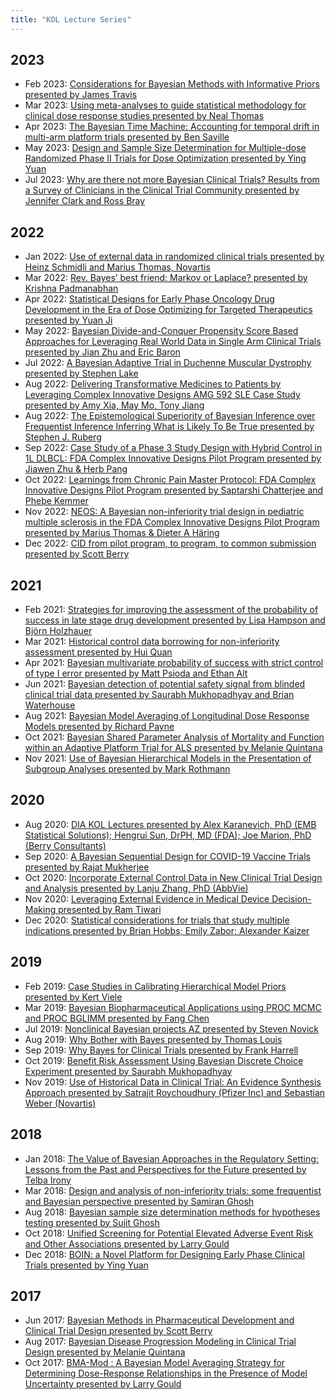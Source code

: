 ```yaml
---
title: "KOL Lecture Series"
---
```


## 2023

- Feb 2023: [Considerations for Bayesian Methods with Informative Priors presented by James Travis](../files/KOL/2023-02-cid-dia-bswg-webinar-feb-24.pptx)
- Mar 2023: [Using meta-analyses to guide statistical methodology for clinical dose response studies presented by Neal Thomas](../files/KOL/2023-03-dia23.pdf)
- Apr 2023: [The Bayesian Time Machine: Accounting for temporal drift in multi-arm platform trials presented by Ben Saville](../files/KOL/2023-04-SavilleTimeMachine_BSWG_2023.pdf)
- May 2023: [Design and Sample Size Determination for Multiple-dose Randomized Phase II Trials for Dose Optimization presented by Ying Yuan](../files/KOL/2023-05-MERIT-BSWG-YingYuan.pdf)
- Jul 2023: [Why are there not more Bayesian Clinical Trials? Results from a Survey of Clinicians in the Clinical Trial Community presented by Jennifer Clark and Ross Bray](../files/KOL/2023-07-BSWG_KOL_ClarkBray20230721_v1.pdf)

## 2022

- Jan 2022: [Use of external data in randomized clinical trials presented by Heinz Schmidli and Marius Thomas, Novartis](../files/KOL/2022-01-Schmidli-Thomas-2022-DIA-Bayesian-WG-webinar.pptx)
- Mar 2022: [Rev. Bayes’ best friend: Markov or Laplace? presented by Krishna Padmanabhan](../files/KOL/2022-03-DIA_Bayes-KOL-_INLA-Talk_March-2022_-KrishnaP.pdf)
- Apr 2022: [Statistical Designs for Early Phase Oncology Drug Development in the Era of Dose Optimizing for Targeted Therapeutics presented by Yuan Ji](../files/KOL/2022-04-Phase-1-talk-2022.pdf)
- May 2022: [Bayesian Divide-and-Conquer Propensity Score Based Approaches for Leveraging Real World Data in Single Arm Clinical Trials presented by Jian Zhu and Eric Baron](../files/KOL/2022-05-KOL_Series_May-20-2022.pdf)
- Jul 2022: [A Bayesian Adaptive Trial in Duchenne Muscular Dystrophy presented by Stephen Lake](../files/KOL/2022-07-Lake_S_BSWG2022_final-1.pdf)
- Aug 2022: [Delivering Transformative Medicines to Patients by Leveraging Complex Innovative Designs AMG 592 SLE Case Study presented by Amy Xia, May Mo, Tony Jiang](../files/KOL/2022-08-CID_BSWG_AUG2022.pdf)
- Aug 2022: [The Epistemological Superiority of Bayesian Inference over Frequentist Inference Inferring What is Likely To Be True presented by Stephen J. Ruberg](../files/KOL/2022-08-2022-08-26-FINAL-DIA-Bayesian-Stats-Working-Group.pptx)
- Sep 2022: [Case Study of a Phase 3 Study Design with Hybrid Control in 1L DLBCL: FDA Complex Innovative Designs Pilot Program presented by Jiawen Zhu & Herb Pang](../files/KOL/2022-09-Bayesian-KOL-session.pptx.pdf)
- Oct 2022: [Learnings from Chronic Pain Master Protocol: FDA Complex Innovative Designs Pilot Program presented by Saptarshi Chatterjee and Phebe Kemmer](../files/KOL/2022-10-DIA-BSWG-KOL-CPMP-21OCT2022_final.pdf)
- Nov 2022: [NEOS: A Bayesian non-inferiority trial design in pediatric multiple sclerosis in the FDA Complex Innovative Designs Pilot Program presented by Marius Thomas & Dieter A Häring](../files/KOL/2022-11-neos_dia_bswg_nov22.pptx)
- Dec 2022: [CID from pilot program, to program, to common submission presented by Scott Berry](../files/KOL/2022-12-Berry_CID.pdf)

## 2021

- Feb 2021: [Strategies for improving the assessment of the probability of success in late stage drug development presented by Lisa Hampson and Björn Holzhauer](../files/KOL/2021-02-DIA_Hampson_Holzhauer_Feb2021.pptx)
- Mar 2021: [Historical control data borrowing for non-inferiority assessment presented by Hui Quan](../files/KOL/2021-03-Historical-data-borrowing-for-NI-assessment-Quan.pptx)
- Apr 2021: [Bayesian multivariate probability of success with strict control of type I error presented by Matt Psioda and Ethan Alt](../files/KOL/2021-04-Alt_DIApres_Final.pdf)
- Jun 2021: [Bayesian detection of potential safety signal from blinded clinical trial data presented by Saurabh Mukhopadhyay and Brian Waterhouse](../files/KOL/2021-06-BDRIBS-DIA-BSWG-KOL-2021-v2_BW4_SM1.pdf)
- Aug 2021: [Bayesian Model Averaging of Longitudinal Dose Response Models presented by Richard Payne](../files/KOL/2021-08-Payne_KOL_Bayesian_Model_Averaging_of_Longitudinal_Dose_Response_Models.pdf)
- Oct 2021: [Bayesian Shared Parameter Analysis of Mortality and Function within an Adaptive Platform Trial for ALS presented by Melanie Quintana](../files/KOL/2021-10-Quintana.ALSBayes.10.15.21.pdf)
- Nov 2021: [Use of Bayesian Hierarchical Models in the Presentation of Subgroup Analyses presented by Mark Rothmann](../files/KOL/2021-11-Use-of-Bayesian-Hierarchical-Models-in-the-Presentation-of-Subgroup-Analyses.pptx)

## 2020

- Aug 2020: [DIA KOL Lectures presented by Alex Karanevich, PhD (EMB Statistical Solutions); Hengrui Sun, DrPH, MD (FDA); Joe Marion, PhD (Berry Consultants)](../files/KOL/2020-08-DIA-KOL-Aug2020.zip)
- Sep 2020: [A Bayesian Sequential Design for COVID-19 Vaccine Trials presented by Rajat Mukherjee](../files/KOL/2020-09-DIAbswgRM.pdf)
- Oct 2020: [Incorporate External Control Data in New Clinical Trial Design and Analysis presented by Lanju Zhang, PhD (AbbVie)](../files/KOL/2020-10-DIA-BSWG-16OCT2020.pdf)
- Nov 2020: [Leveraging External Evidence in Medical Device Decision-Making presented by Ram Tiwari](../files/KOL/2020-11-DIA-BWG_KOL_Tiwari.2020.pptx)
- Dec 2020: [Statistical considerations for trials that study multiple indications presented by Brian Hobbs; Emily Zabor; Alexander Kaizer](../files/KOL/2020-12-DIA_BSWG_KOL_December_2020_Hobbs_Zabor_Kaizer.pdf)

## 2019

- Feb 2019: [Case Studies in Calibrating Hierarchical Model Priors presented by Kert Viele](../files/KOL/2019-02-casestudieshmpriorsviele.pdf)
- Mar 2019: [Bayesian Biopharmaceutical Applications using PROC MCMC and PROC BGLIMM presented by Fang Chen](../files/KOL/2019-03-KOL_FangChen.pdf)
- Jul 2019: [Nonclinical Bayesian projects AZ presented by Steven Novick](../files/KOL/2019-07-Nonclinical-Bayesian-projects-AZ.pptx)
- Aug 2019: [Why Bother with Bayes presented by Thomas Louis](../files/KOL/2019-08-DIA-BSWG-KOL_TALouis.pdf)
- Sep 2019: [Why Bayes for Clinical Trials presented by Frank Harrell](../files/KOL/2019-09-why.pdf)
- Oct 2019: [Benefit Risk Assessment Using Bayesian Discrete Choice Experiment presented by Saurabh Mukhopadhyay](../files/KOL/2019-10-HBBR-DIA-BSWG-KOL-v1.1.pdf)
- Nov 2019: [Use of Historical Data in Clinical Trial: An Evidence Synthesis Approach presented by Satrajit Roychoudhury (Pfizer Inc) and Sebastian Weber (Novartis)](../files/KOL/2019-11-2019_11_22_KOL_MAP.zip)

## 2018

- Jan 2018: [The Value of Bayesian Approaches in the Regulatory Setting: Lessons from the Past and Perspectives for the Future presented by Telba Irony](../files/KOL/2018-01-Irony_BayesKOL_11918.pdf)
- Mar 2018: [Design and analysis of non-inferiority trials: some frequentist and Bayesian perspective presented by Samiran Ghosh](../files/KOL/2018-03-Samiran_NI_KOL.pdf)
- Aug 2018: [Bayesian sample size determination methods for hypotheses testing presented by Sujit Ghosh](../files/KOL/2018-08-Ghosh-KOL-DIA-BSWG-Handouts.pdf)
- Oct 2018: [Unified Screening for Potential Elevated Adverse Event Risk and Other Associations presented by Larry Gould](../files/KOL/2018-10-NewBayesScreenKOL.pptx)
- Dec 2018: [BOIN: a Novel Platform for Designing Early Phase Clinical Trials presented by Ying Yuan](../files/KOL/2018-12-BOIN-platform-KOL-YingYuan.pdf)

## 2017 

- Jun 2017: [Bayesian Methods in Pharmaceutical Development and Clinical Trial Design presented by Scott Berry](../files/KOL/2017-06-Berry-DIA.pdf)
- Aug 2017: [Bayesian Disease Progression Modeling in Clinical Trial Design presented by Melanie Quintana](../files/KOL/2017-08-KOL.DPM_.2017.pdf)
- Oct 2017: [BMA-Mod : A Bayesian Model Averaging Strategy for Determining Dose-Response Relationships in the Presence of Model Uncertainty presented by Larry Gould](../files/KOL/2017-10-Larry_Gould_KOL.pdf)





